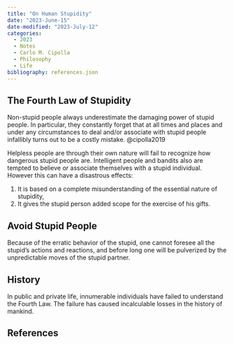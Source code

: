 ```yaml
---
title: "On Human Stupidity"
date: "2023-June-15"
date-modified: "2023-July-12"
categories:
  - 2023
  - Notes
  - Carlo M. Cipolla
  - Philosophy
  - Life
bibliography: references.json
---
```


## The Fourth Law of Stupidity

Non-stupid people always underestimate the damaging power of stupid people. In particular, they constantly forget that at all times and places and under any circumstances to deal and/or associate with stupid people infallibly turns out to be a costly mistake. @cipolla2019

Helpless people are through their own nature will fail to recognize how dangerous stupid people are. Intelligent people and bandits also are tempted to believe or associate themselves with a stupid individual. However this can have a disastrous effects:

1.  It is based on a complete misunderstanding of the essential nature of stupidity,
2.  It gives the stupid person added scope for the exercise of his gifts.

## Avoid Stupid People

Because of the erratic behavior of the stupid, one cannot foresee all the stupid's actions and reactions, and before long one will be pulverized by the unpredictable moves of the stupid partner.

## History

In public and private life, innumerable individuals have failed to understand the Fourth Law. The failure has caused incalculable losses in the history of mankind.

## References
